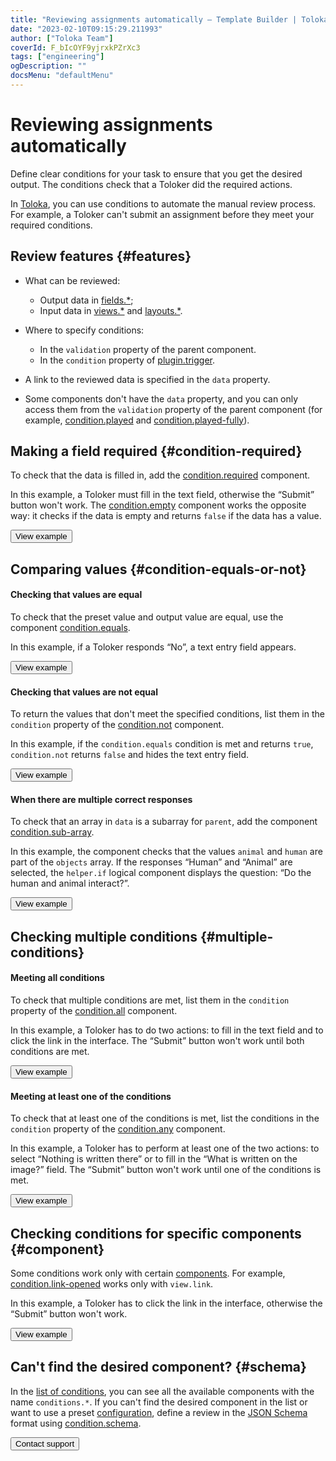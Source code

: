 ```yaml
---
title: "Reviewing assignments automatically — Template Builder | Toloka documentation"
date: "2023-02-10T09:15:29.211993"
author: ["Toloka Team"]
coverId: F_bIcOYF9yjrxkPZrXc3
tags: ["engineering"]
ogDescription: ""
docsMenu: "defaultMenu"
---
```


# Reviewing assignments automatically

Define clear conditions for your task to ensure that you get the desired output. The conditions check that a Toloker did the required actions.

In [Toloka](https://toloka.ai/), you can use conditions to automate the manual review process. For example, a Toloker can't submit an assignment before they meet your required conditions.

## Review features {#features}

- What can be reviewed:
    - Output data in [fields.*](/docs-new/template-builder/reference/fields);
    - Input data in [views.*](/docs-new/template-builder/reference/views) and [layouts.*](/docs-new/template-builder/reference/layouts).

- Where to specify conditions:
    - In the `validation` property of the parent component.
    - In the `condition` property of [plugin.trigger](/docs-new/template-builder/reference/plugin.trigger).

- A link to the reviewed data is specified in the `data` property.
- Some components don't have the `data` property, and you can only access them from the `validation` property of the parent component (for example, [condition.played](/docs-new/template-builder/reference/condition.played) and [condition.played-fully](/docs-new/template-builder/reference/condition.played-fully)).

## Making a field required {#condition-required}

To check that the data is filled in, add the [condition.required](/docs-new/template-builder/reference/condition.required) component.

In this example, a Toloker must fill in the text field, otherwise the “Submit” button won't work. The [condition.empty](/docs-new/template-builder/reference/condition.empty) component works the opposite way: it checks if the data is empty and returns `false` if the data has a value.

<Button themeColor="light" view="default" size="l" type="link" url="https://ya.cc/t/VaKRkzm-3ttEim">View example</Button>

## Comparing values {#condition-equals-or-not}

#### Checking that values are equal

To check that the preset value and output value are equal, use the component [condition.equals](/docs-new/template-builder/reference/condition.equals).

In this example, if a Toloker responds “No”, a text entry field appears.

<Button themeColor="light" view="default" size="l" type="link" url="https://ya.cc/t/jlpDLfIe3ttEjY">View example</Button>

#### Checking that values are not equal

To return the values that don't meet the specified conditions, list them in the `condition` property of the [condition.not](/docs-new/template-builder/reference/condition.not) component.

In this example, if the `condition.equals` condition is met and returns `true`, `condition.not` returns `false` and hides the text entry field.

<Button themeColor="light" view="default" size="l" type="link" url="https://ya.cc/t/EQrcJAhh3ttEkP">View example</Button>

#### When there are multiple correct responses

To check that an array in `data` is a subarray for `parent`, add the component [condition.sub-array](/docs-new/template-builder/reference/condition.sub-array).

In this example, the component checks that the values `animal` and `human` are part of the `objects` array. If the responses “Human” and “Animal” are selected, the `helper.if` logical component displays the question: “Do the human and animal interact?”.

<Button themeColor="light" view="default" size="l" type="link" url="https://ya.cc/t/hKrpY1DO3xEBoC">View example</Button>

## Checking multiple conditions {#multiple-conditions}

#### Meeting all conditions

To check that multiple conditions are met, list them in the `condition` property of the [condition.all](/docs-new/template-builder/reference/condition.all) component.

In this example, a Toloker has to do two actions: to fill in the text field and to click the link in the interface. The “Submit” button won't work until both conditions are met.

<Button themeColor="light" view="default" size="l" type="link" url="https://ya.cc/t/UVTRP1wl3vw9ij">View example</Button>

#### Meeting at least one of the conditions

To check that at least one of the conditions is met, list the conditions in the `condition` property of the [condition.any](/docs-new/template-builder/reference/condition.any) component.

In this example, a Toloker has to perform at least one of the two actions: to select “Nothing is written there” or to fill in the “What is written on the image?” field. The “Submit” button won't work until one of the conditions is met.

<Button themeColor="light" view="default" size="l" type="link" url="https://ya.cc/t/UGnbki-73xPDHm">View example</Button>

## Checking conditions for specific components {#component}

Some conditions work only with certain [components](/docs-new/glossary#component). For example, [condition.link-opened](/docs-new/template-builder/reference/condition.link-opened) works only with `view.link`.

In this example, a Toloker has to click the link in the interface, otherwise the “Submit” button won't work.

<Button themeColor="light" view="default" size="l" type="link" url="https://ya.cc/t/DNok6Tun3ttEpZ">View example</Button>

## Can't find the desired component? {#schema}

In the [list of conditions](/docs-new/template-builder/reference/conditions), you can see all the available components with the name `conditions.*`. If you can't find the desired component in the list or want to use a preset [configuration](/docs-new/glossary#configuration), define a review in the [JSON Schema](https://json-schema.org/learn/getting-started-step-by-step.html) format using [condition.schema](/docs-new/template-builder/reference/condition.schema).

<Button themeColor="light" view="default" size="l" type="link" url="/docs-new/template-builder/support">Contact support</Button>
